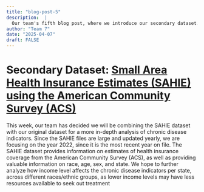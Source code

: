 ```yaml
---
title: "blog-post-5"
description:  |
  Our team's fifth blog post, where we introduce our secondary dataset.
author: "Team 7"
date: "2025-04-07"
draft: FALSE
---
```


# Secondary Dataset: [Small Area Health Insurance Estimates (SAHIE) using the American Community Survey (ACS)](https://www.census.gov/data/datasets/time-series/demo/sahie/estimates-acs.html)

This week, our team has decided we will be combining the SAHIE dataset with our original dataset for a more in-depth analysis of chronic disease indicators. Since the SAHIE files are large and updated yearly, we are focusing on the year 2022, since it is the most recent year on file. The SAHIE dataset provides information on estimates of health insurance coverage from the American Community Survey (ACS), as well as providing valuable information on race, age, sex, and state. We hope to further analyze how income level affects the chronic disease indicators per state, across different races/ethnic groups, as lower income levels may have less resources available to seek out treatment